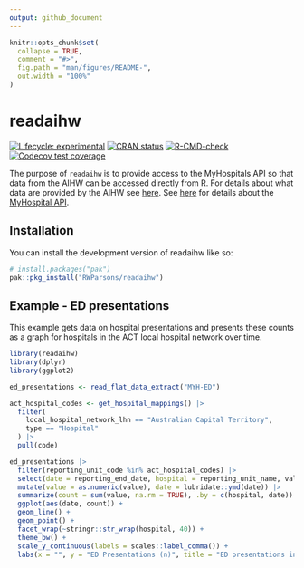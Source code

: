 ```yaml
---
output: github_document
---
```


<!-- README.md is generated from README.Rmd. Please edit that file -->

```r
knitr::opts_chunk$set(
  collapse = TRUE,
  comment = "#>",
  fig.path = "man/figures/README-",
  out.width = "100%"
)
```

# readaihw

<!-- badges: start -->
[![Lifecycle: experimental](https://img.shields.io/badge/lifecycle-experimental-orange.svg)](https://lifecycle.r-lib.org/articles/stages.html#experimental)
[![CRAN status](https://www.r-pkg.org/badges/version/readaihw)](https://CRAN.R-project.org/package=readaihw)
[![R-CMD-check](https://github.com/RWParsons/readaihw/actions/workflows/R-CMD-check.yaml/badge.svg)](https://github.com/RWParsons/readaihw/actions/workflows/R-CMD-check.yaml)
[![Codecov test coverage](https://codecov.io/gh/RWParsons/readaihw/graph/badge.svg)](https://app.codecov.io/gh/RWParsons/readaihw)
<!-- badges: end -->

The purpose of `readaihw` is to provide access to the MyHospitals API so that data from the AIHW can be accessed directly from R. For details about what data are provided by the AIHW see [here](https://www.aihw.gov.au/about-our-data/our-data-collections). See [here](https://www.aihw.gov.au/reports-data/myhospitals/content/api) for details about the [MyHospital API](https://myhospitalsapi.aihw.gov.au/index.html).

## Installation

You can install the development version of readaihw like so:

``` r
# install.packages("pak")
pak::pkg_install("RWParsons/readaihw")
```

## Example - ED presentations

This example gets data on hospital presentations and presents these counts as a graph for hospitals in the ACT local hospital network over time.

```r
library(readaihw)
library(dplyr)
library(ggplot2)

ed_presentations <- read_flat_data_extract("MYH-ED")

act_hospital_codes <- get_hospital_mappings() |> 
  filter(
    local_hospital_network_lhn == "Australian Capital Territory",
    type == "Hospital"
  ) |> 
  pull(code)

ed_presentations |> 
  filter(reporting_unit_code %in% act_hospital_codes) |> 
  select(date = reporting_end_date, hospital = reporting_unit_name, value) |> 
  mutate(value = as.numeric(value), date = lubridate::ymd(date)) |> 
  summarize(count = sum(value, na.rm = TRUE), .by = c(hospital, date)) |> 
  ggplot(aes(date, count)) +
  geom_line() +
  geom_point() +
  facet_wrap(~stringr::str_wrap(hospital, 40)) +
  theme_bw() +
  scale_y_continuous(labels = scales::label_comma()) +
  labs(x = "", y = "ED Presentations (n)", title = "ED presentations in the ACT LHN")
```

